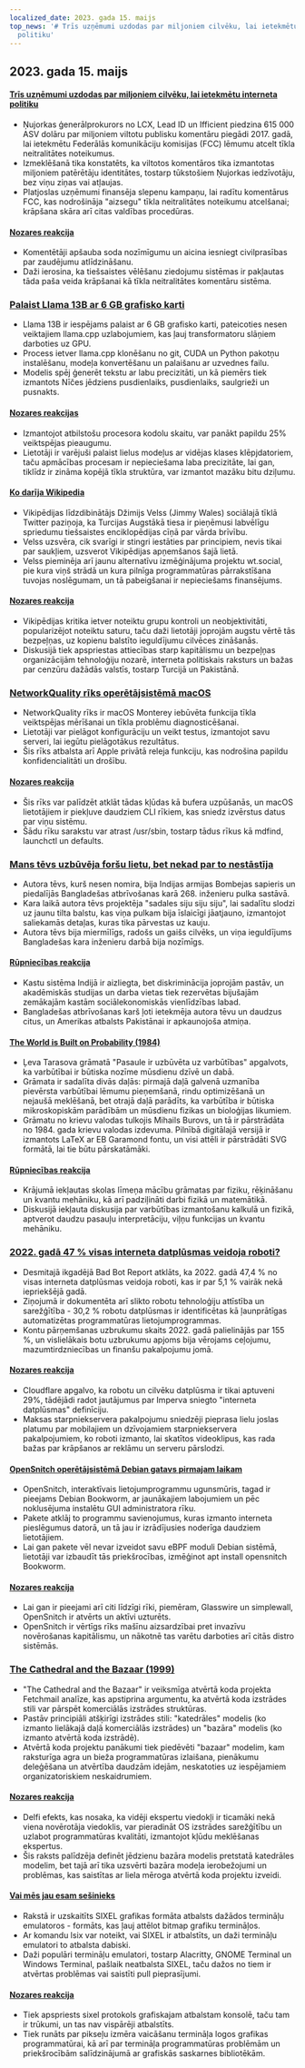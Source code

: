 ```yaml
---
localized_date: 2023. gada 15. maijs
top_news: '# Trīs uzņēmumi uzdodas par miljoniem cilvēku, lai ietekmētu interneta
  politiku'
---
```




<CallToAction />

<Steps>

## 2023. gada 15. maijs

#### [Trīs uzņēmumi uzdodas par miljoniem cilvēku, lai ietekmētu interneta politiku](https://ag.ny.gov/press-release/2023/attorney-general-james-secures-615000-companies-supplied-fake-comments-influence)

- Ņujorkas ģenerālprokurors no LCX, Lead ID un Ifficient piedzina 615 000 ASV dolāru par miljoniem viltotu publisku komentāru piegādi 2017. gadā, lai ietekmētu Federālās komunikāciju komisijas (FCC) lēmumu atcelt tīkla neitralitātes noteikumus.
- Izmeklēšanā tika konstatēts, ka viltotos komentāros tika izmantotas miljoniem patērētāju identitātes, tostarp tūkstošiem Ņujorkas iedzīvotāju, bez viņu ziņas vai atļaujas.
- Platjoslas uzņēmumi finansēja slepenu kampaņu, lai radītu komentārus FCC, kas nodrošināja "aizsegu" tīkla neitralitātes noteikumu atcelšanai; krāpšana skāra arī citas valdības procedūras.

#### [Nozares reakcija](http://news.ycombinator.com/item?id=35934504)

- Komentētāji apšauba soda nozīmīgumu un aicina iesniegt civilprasības par zaudējumu atlīdzināšanu.
- Daži ierosina, ka tiešsaistes vēlēšanu ziedojumu sistēmas ir pakļautas tāda paša veida krāpšanai kā tīkla neitralitātes komentāru sistēma.

### [Palaist Llama 13B ar 6 GB grafisko karti](https://gist.github.com/rain-1/8cc12b4b334052a21af8029aa9c4fafc)

- Llama 13B ir iespējams palaist ar 6 GB grafisko karti, pateicoties nesen veiktajiem llama.cpp uzlabojumiem, kas ļauj transformatoru slāņiem darboties uz GPU.
- Process ietver llama.cpp klonēšanu no git, CUDA un Python pakotņu instalēšanu, modeļa konvertēšanu un palaišanu ar uzvednes failu.
- Modelis spēj ģenerēt tekstu ar labu precizitāti, un kā piemērs tiek izmantots Nīčes jēdziens pusdienlaiks, pusdienlaiks, saulgrieži un pusnakts.

#### [Nozares reakcijas](http://news.ycombinator.com/item?id=35937505)

- Izmantojot atbilstošu procesora kodolu skaitu, var panākt papildu 25% veiktspējas pieaugumu.
- Lietotāji ir varējuši palaist lielus modeļus ar vidējas klases klēpjdatoriem, taču apmācības procesam ir nepieciešama laba precizitāte, lai gan, tiklīdz ir zināma kopējā tīkla struktūra, var izmantot mazāku bitu dziļumu.

#### [Ko darīja Wikipedia](https://twitter.com/jimmy_wales/status/1657494022741426180)

- Vikipēdijas līdzdibinātājs Džimijs Velss (Jimmy Wales) sociālajā tīklā Twitter paziņoja, ka Turcijas Augstākā tiesa ir pieņēmusi labvēlīgu spriedumu tiešsaistes enciklopēdijas cīņā par vārda brīvību.
- Velss uzsvēra, cik svarīgi ir stingri iestāties par principiem, nevis tikai par saukļiem, uzsverot Vikipēdijas apņemšanos šajā lietā.
- Velss pieminēja arī jaunu alternatīvu izmēģinājuma projektu wt.social, pie kura viņš strādā un kura pilnīga programmatūras pārrakstīšana tuvojas noslēgumam, un tā pabeigšanai ir nepieciešams finansējums.

#### [Nozares reakcija](http://news.ycombinator.com/item?id=35935714)

- Vikipēdijas kritika ietver noteiktu grupu kontroli un neobjektivitāti, popularizējot noteiktu saturu, taču daži lietotāji joprojām augstu vērtē tās bezpeļņas, uz kopienu balstīto ieguldījumu cilvēces zināšanās.
- Diskusijā tiek apspriestas attiecības starp kapitālismu un bezpeļņas organizācijām tehnoloģiju nozarē, interneta politiskais raksturs un bažas par cenzūru dažādās valstīs, tostarp Turcijā un Pakistānā.

### [NetworkQuality rīks operētājsistēmā macOS](https://cyberhost.uk/the-hidden-macos-speedtest-tool-networkquality/)

- NetworkQuality rīks ir macOS Monterey iebūvēta funkcija tīkla veiktspējas mērīšanai un tīkla problēmu diagnosticēšanai.
- Lietotāji var pielāgot konfigurāciju un veikt testus, izmantojot savu serveri, lai iegūtu pielāgotākus rezultātus.
- Šis rīks atbalsta arī Apple privātā releja funkciju, kas nodrošina papildu konfidencialitāti un drošību.

#### [Nozares reakcija](http://news.ycombinator.com/item?id=35936999)

- Šis rīks var palīdzēt atklāt tādas kļūdas kā bufera uzpūšanās, un macOS lietotājiem ir piekļuve daudziem CLI rīkiem, kas sniedz izvērstus datus par viņu sistēmu.
- Šādu rīku sarakstu var atrast /usr/sbin, tostarp tādus rīkus kā mdfind, launchctl un defaults.

### [Mans tēvs uzbūvēja foršu lietu, bet nekad par to nestāstīja](https://robotsinplainenglish.com/e/2023-04-23-aaba-obit.html)

- Autora tēvs, kurš nesen nomira, bija Indijas armijas Bombejas sapieris un piedalījās Bangladešas atbrīvošanas karā 268. inženieru pulka sastāvā.
- Kara laikā autora tēvs projektēja "sadales siju siju siju", lai sadalītu slodzi uz jaunu tilta balstu, kas viņa pulkam bija īslaicīgi jāatjauno, izmantojot saliekamās detaļas, kuras tika pārvestas uz kauju.
- Autora tēvs bija miermīlīgs, radošs un gaišs cilvēks, un viņa ieguldījums Bangladešas kara inženieru darbā bija nozīmīgs.

#### [Rūpniecības reakcija](http://news.ycombinator.com/item?id=35934903)

- Kastu sistēma Indijā ir aizliegta, bet diskriminācija joprojām pastāv, un akadēmiskās studijas un darba vietas tiek rezervētas bijušajām zemākajām kastām sociālekonomiskās vienlīdzības labad.
- Bangladešas atbrīvošanas karš ļoti ietekmēja autora tēvu un daudzus citus, un Amerikas atbalsts Pakistānai ir apkaunojoša atmiņa.

#### [The World is Built on Probability (1984)](https://archive.org/details/lev-tarasov-the-world-is-built-on-probability-mir-2023)

- Ļeva Tarasova grāmatā "Pasaule ir uzbūvēta uz varbūtības" apgalvots, ka varbūtībai ir būtiska nozīme mūsdienu dzīvē un dabā.
- Grāmata ir sadalīta divās daļās: pirmajā daļā galvenā uzmanība pievērsta varbūtībai lēmumu pieņemšanā, rindu optimizēšanā un nejaušā meklēšanā, bet otrajā daļā parādīts, ka varbūtība ir būtiska mikroskopiskām parādībām un mūsdienu fizikas un bioloģijas likumiem.
- Grāmatu no krievu valodas tulkojis Mihails Burovs, un tā ir pārstrādāta no 1984. gada krievu valodas izdevuma. Pilnībā digitālajā versijā ir izmantots LaTeX ar EB Garamond fontu, un visi attēli ir pārstrādāti SVG formātā, lai tie būtu pārskatāmāki.

#### [Rūpniecības reakcija](http://news.ycombinator.com/item?id=35937375)

- Krājumā iekļautas skolas līmeņa mācību grāmatas par fiziku, rēķināšanu un kvantu mehāniku, kā arī padziļināti darbi fizikā un matemātikā.
- Diskusijā iekļauta diskusija par varbūtības izmantošanu kalkulā un fizikā, aptverot daudzu pasauļu interpretāciju, viļņu funkcijas un kvantu mehāniku.

### [2022. gadā 47 % visas interneta datplūsmas veidoja roboti?](https://www.securitymagazine.com/articles/99339-47-of-all-internet-traffic-came-from-bots-in-2022)

- Desmitajā ikgadējā Bad Bot Report atklāts, ka 2022. gadā 47,4 % no visas interneta datplūsmas veidoja roboti, kas ir par 5,1 % vairāk nekā iepriekšējā gadā.
- Ziņojumā ir dokumentēta arī slikto robotu tehnoloģiju attīstība un sarežģītība - 30,2 % robotu datplūsmas ir identificētas kā ļaunprātīgas automatizētas programmatūras lietojumprogrammas.
- Kontu pārņemšanas uzbrukumu skaits 2022. gadā palielinājās par 155 %, un vislielākais botu uzbrukumu apjoms bija vērojams ceļojumu, mazumtirdzniecības un finanšu pakalpojumu jomā.

#### [Nozares reakcija](http://news.ycombinator.com/item?id=35938433)

- Cloudflare apgalvo, ka robotu un cilvēku datplūsma ir tikai aptuveni 29%, tādējādi radot jautājumus par Imperva sniegto "interneta datplūsmas" definīciju.
- Maksas starpniekservera pakalpojumu sniedzēji pieprasa lielu joslas platumu par mobilajiem un dzīvojamiem starpniekservera pakalpojumiem, ko roboti izmanto, lai skatītos videoklipus, kas rada bažas par krāpšanos ar reklāmu un serveru pārslodzi.

#### [OpenSnitch operētājsistēmā Debian gatavs pirmajam laikam](https://people.skolelinux.org/pere/blog/OpenSnitch_in_Debian_ready_for_prime_time.html)

- OpenSnitch, interaktīvais lietojumprogrammu ugunsmūris, tagad ir pieejams Debian Bookworm, ar jaunākajiem labojumiem un pēc noklusējuma instalētu GUI administratora rīku.
- Pakete atklāj to programmu savienojumus, kuras izmanto interneta pieslēgumus datorā, un tā jau ir izrādījusies noderīga daudziem lietotājiem.
- Lai gan pakete vēl nevar izveidot savu eBPF moduli Debian sistēmā, lietotāji var izbaudīt tās priekšrocības, izmēģinot apt install opensnitch Bookworm.

#### [Nozares reakcija](http://news.ycombinator.com/item?id=35936044)

- Lai gan ir pieejami arī citi līdzīgi rīki, piemēram, Glasswire un simplewall, OpenSnitch ir atvērts un aktīvi uzturēts.
- OpenSnitch ir vērtīgs rīks mašīnu aizsardzībai pret invazīvu novērošanas kapitālismu, un nākotnē tas varētu darboties arī citās distro sistēmās.

### [The Cathedral and the Bazaar (1999)](http://www.catb.org/~esr/writings/cathedral-bazaar/cathedral-bazaar/)

- "The Cathedral and the Bazaar" ir veiksmīga atvērtā koda projekta Fetchmail analīze, kas apstiprina argumentu, ka atvērtā koda izstrādes stili var pārspēt komerciālās izstrādes struktūras.
- Pastāv principiāli atšķirīgi izstrādes stili: "katedrāles" modelis (ko izmanto lielākajā daļā komerciālās izstrādes) un "bazāra" modelis (ko izmanto atvērtā koda izstrādē).
- Atvērtā koda projektu panākumi tiek piedēvēti "bazaar" modelim, kam raksturīga agra un bieža programmatūras izlaišana, pienākumu deleģēšana un atvērtība daudzām idejām, neskatoties uz iespējamiem organizatoriskiem neskaidrumiem.

#### [Nozares reakcija](http://news.ycombinator.com/item?id=35939383)

- Delfi efekts, kas nosaka, ka vidēji ekspertu viedokļi ir ticamāki nekā viena novērotāja viedoklis, var pieradināt OS izstrādes sarežģītību un uzlabot programmatūras kvalitāti, izmantojot kļūdu meklēšanas ekspertus.
- Šis raksts palīdzēja definēt jēdzienu bazāra modelis pretstatā katedrāles modelim, bet tajā arī tika uzsvērti bazāra modeļa ierobežojumi un problēmas, kas saistītas ar liela mēroga atvērtā koda projektu izveidi.

#### [Vai mēs jau esam sešinieks](https://www.arewesixelyet.com/)

- Rakstā ir uzskaitīts SIXEL grafikas formāta atbalsts dažādos termināļu emulatoros - formāts, kas ļauj attēlot bitmap grafiku termināļos.
- Ar komandu lsix var noteikt, vai SIXEL ir atbalstīts, un daži termināļu emulatori to atbalsta dabiski.
- Daži populāri termināļu emulatori, tostarp Alacritty, GNOME Terminal un Windows Terminal, pašlaik neatbalsta SIXEL, taču dažos no tiem ir atvērtas problēmas vai saistīti pull pieprasījumi.

#### [Nozares reakcija](http://news.ycombinator.com/item?id=35936331)

- Tiek apspriests sixel protokols grafiskajam atbalstam konsolē, taču tam ir trūkumi, un tas nav vispārēji atbalstīts.
- Tiek runāts par pikseļu izmēra vaicāšanu termināļa logos grafikas programmatūrai, kā arī par termināļa programmatūras problēmām un priekšrocībām salīdzinājumā ar grafiskās saskarnes bibliotēkām.

</Steps>
